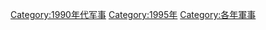 [[Category:1990年代军事|Category:1990年代军事]]
[[Category:1995年|Category:1995年]]
[[Category:各年軍事|Category:各年軍事]]